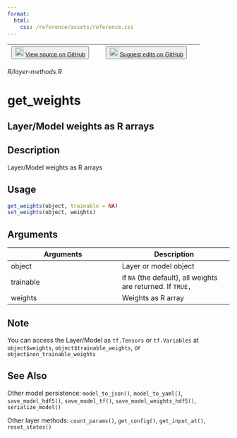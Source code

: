 ```yaml
---
format:
  html:
    css: /reference/assets/reference.css
---
```


| <button class="button"> ![](/reference/assets/GitHub-Mark-32px.png){width="20"} [View source on GitHub](https://github.com/rstudio/keras//blob/main/R/layer-methods.R) </button> | <button class="button"> ![](/reference/assets/GitHub-Mark-32px.png){width="20"} [Suggest edits on GitHub](https://github.com/rstudio/keras//edit/main/R/layer-methods.R) </button> |
|:------------------------------:|:--------------------------------------:|

*R/layer-methods.R*

# get_weights

## Layer/Model weights as R arrays

## Description
Layer/Model weights as R arrays 


## Usage
```r
get_weights(object, trainable = NA) 
set_weights(object, weights) 
```

## Arguments
|Arguments|Description|
|---|---|
| object | Layer or model object |
| trainable | if `NA` (the default), all weights are returned. If `TRUE, ` |
| weights | Weights as R array |




## Note
You can access the Layer/Model as `tf.Tensors` or `tf.Variables` at `object$weights`, `object$trainable_weights`, or `object$non_trainable_weights`


## See Also

Other model persistence:  `model_to_json()`, `model_to_yaml()`, `save_model_hdf5()`, `save_model_tf()`, `save_model_weights_hdf5()`, `serialize_model()`

Other layer methods:  `count_params()`, `get_config()`, `get_input_at()`, `reset_states()`

